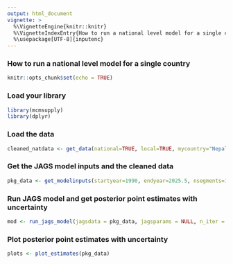 ```yaml
---
output: html_document
vignette: >
  %\VignetteEngine{knitr::knitr}
  %\VignetteIndexEntry{How to run a national level model for a single country}
  %\usepackage[UTF-8]{inputenc}
---
```


### How to run a national level model for a single country

```r
knitr::opts_chunk$set(echo = TRUE)
```

### Load your library

```r
library(mcmsupply)
library(dplyr)
```

### Load the data 

```r
cleaned_natdata <- get_data(national=TRUE, local=TRUE, mycountry="Nepal")
```

### Get the JAGS model inputs and the cleaned data

```r
pkg_data <- get_modelinputs(startyear=1990, endyear=2025.5, nsegments=12, raw_data = cleaned_natdata)

```

### Run JAGS model and get posterior point estimates with uncertainty

```r
mod <- run_jags_model(jagsdata = pkg_data, jagsparams = NULL, n_iter = 80000, n_burnin = 10000, n_thin = 35)
```


### Plot posterior point estimates with uncertainty

```r
plots <- plot_estimates(pkg_data) 
```
